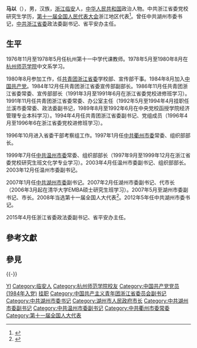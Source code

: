 '''马以'''（{{bd|1957年|11月|catIdx=M马}}），男，汉族，[[浙江省|浙江]][[临安区|临安]]人，[[中华人民共和国|中华人民共和国]]政治人物。中共浙江省委党校研究生学历，[[第十一届全国人民代表大会|第十一届全国人民代表大会]]浙江地区代表<ref>{{cite web|author=新华网|title=第十一届全国人大代表|url=http://news.xinhuanet.com/ziliao/2008-03/03/content_7708230.htm?node=36628|publisher=新华网|accessdate=2014-01-07|archive-date=2014-01-10|archive-url=https://web.archive.org/web/20140110211415/http://news.xinhuanet.com/ziliao/2008-03/03/content_7708230.htm?node=36628|dead-url=no}}</ref>。曾任中共湖州市委书记，[[中共浙江省委|中共浙江省委]]政法委副书记、省平安办主任。

== 生平 ==
1976年11月至1978年5月任杭州第十一中学代课教师。1978年5月至1980年8月在[[杭州师范学院|杭州师范学院]]中文系学习。

1980年8月参加工作，任[[共青团浙江省委|共青团浙江省委]]学校部、宣传部干事。1984年8月加入[[中国共产党|中国共产党]]。1984年12月任共青团浙江省委宣传部副部长。1986年11月任共青团浙江省委常委、宣传部部长（1991年3月至1991年6月在浙江省委党校进修班学习）。1991年11月任共青团浙江省委常委、办公室主任（1992年5月至1994年4月挂职任兰溪市委常委、政法委副书记，1989年8月至1992年6月在中央党校函授学院经济管理专业本科学习）。1994年4月任共青团浙江省委副书记、党组成员（1996年4月至1996年6在浙江省委党校进修班学习）。

1996年10月进入省委干部考察组工作。1997年1月任[[中共衢州市委|中共衢州市委]]常委、组织部部长。

1999年7月任[[中共温州市委|中共温州市委]]常委、组织部部长（1997年9月至1999年12月在浙江省委党校研究生班文化学专业学习）。2003年4月任温州市委副书记、组织部部长。2003年12月任温州市委副书记。

2007年1月任[[中共湖州市委|中共湖州市委]]副书记。2007年2月任湖州市委副书记、代市长（2006年3月起在清华大学EMBA硕士研究生班学习）。2007年5月至湖州市委副书记、市长。2008年当选第十一届全国人大代表<ref>{{cite news|title=全国人大代表信息-马以|url=http://210.82.31.1:8084/delegate/viewDelegate.action?dbid=110855|accessdate=2013-04-05|newspaper=全国人大网|archive-url=https://web.archive.org/web/20140321094011/http://www.npc.gov.cn/delegate/viewDelegate.action?dbid=110855|archive-date=2014-03-21|dead-url=yes}}</ref>。2012年5年任中共湖州市委书记。

2015年4月任浙江省委政法委副书记、省平安办主任。

== 參考文獻 ==
{{reflist}}

== 參見 ==
{{-}}
{{start box}}
{{s-ppo|cpc}}
{{s-before|[[孙文友|孙文友]]}}
{{s-title|[[中国共产党湖州市委员会|中国共产党湖州市委员会]]书记|2012年5月－2015年4月}}
{{s-after|[[裘东耀|裘东耀]]}}
{{end box}}

{{Authority control}}
{{DEFAULTSORT:Ma}}
[[Category:马姓|YI]]
[[Category:临安人|Category:临安人]]
[[Category:杭州师范学院校友|Category:杭州师范学院校友]]
[[Category:中国共产党党员_(1984年入党)|Category:中国共产党党员 (1984年入党)]]
[[Category:中国共产党浙江省县级组织成员|挂职]]
[[Category:中国共产主义青年团浙江省委员会副书记|Category:中国共产主义青年团浙江省委员会副书记]]
[[Category:中共湖州市委书记|Category:中共湖州市委书记]]
[[Category:湖州市人民政府市长|Category:湖州市人民政府市长]]
[[Category:中共湖州市委副书记|Category:中共湖州市委副书记]]
[[Category:中共温州市委副书记|Category:中共温州市委副书记]]
[[Category:中共衢州市委常委|Category:中共衢州市委常委]]
[[Category:第十一届全国人大代表|Category:第十一届全国人大代表]]